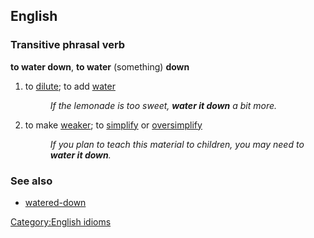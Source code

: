 ==English==
===Transitive phrasal verb===
'''to water down''', '''to water''' (something) '''down'''
#to [[dilute]]; to add [[water]]
#:''If the lemonade is too sweet, '''water it down''' a bit more.''
#to make [[weaker]]; to [[simplify]] or [[oversimplify]]
#:''If you plan to teach this material to children, you may need to '''water it down'''.''

===See also===
*[[watered-down]]

[[Category:English idioms]]